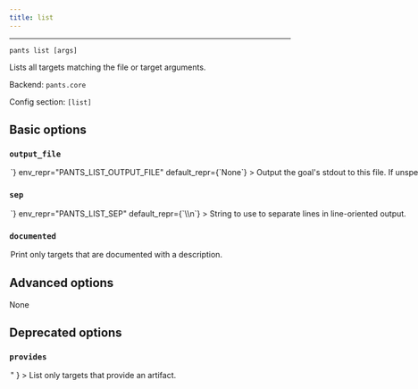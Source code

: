 ```yaml
---
title: list
---
```



---

```
pants list [args]
```

Lists all targets matching the file or target arguments.

Backend: <span className="color--primary">`pants.core`</span>

Config section: <span className="color--primary">`[list]`</span>

<span className={styles.options}>

## Basic options

### `output_file`

<Option
  cli_repr={`--list-output-file=<path>`}
  env_repr="PANTS_LIST_OUTPUT_FILE"
  default_repr={`None`}
>
  Output the goal&#x27;s stdout to this file. If unspecified, outputs to stdout.
</Option>

### `sep`

<Option
  cli_repr={`--list-sep=<separator>`}
  env_repr="PANTS_LIST_SEP"
  default_repr={`\\n`}
>
  String to use to separate lines in line-oriented output.
</Option>

### `documented`

<Option
  cli_repr={`--[no-]list-documented`}
  env_repr="PANTS_LIST_DOCUMENTED"
  default_repr={`False`}
>
  Print only targets that are documented with a description.
</Option>

## Advanced options

None

## Deprecated options

### `provides`

<Option
  cli_repr={`--[no-]list-provides`}
  env_repr="PANTS_LIST_PROVIDES"
  default_repr={`False`}
  removal_version="2.9.0.dev0"
  removal_hint={
    "Filter on python distributions instead: ./pants filter --target-type=python_distribution ::<br />"
  }
>
  List only targets that provide an artifact.
</Option>

</span>
